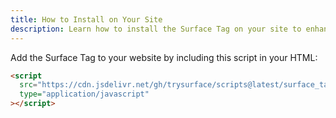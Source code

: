 ```yaml
---
title: How to Install on Your Site
description: Learn how to install the Surface Tag on your site to enhance your forms with advanced tracking and analytics capabilities.
---
```


Add the Surface Tag to your website by including this script in your HTML:

```html
<script
  src="https://cdn.jsdelivr.net/gh/trysurface/scripts@latest/surface_tag.min.js"
  type="application/javascript"
></script>
```

